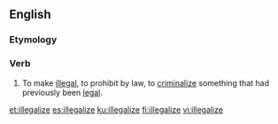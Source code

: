 ==English==

===Etymology===
{{suffix|illegal|ize|lang=en}}

===Verb===
{{en-verb|illegalizes|illegalizing|illegalized}}

# {{context|nonstandard|lang=en}} To make [[illegal]], to prohibit by law, to [[criminalize]] something that had previously been [[legal]].

[[et:illegalize]]
[[es:illegalize]]
[[ku:illegalize]]
[[fi:illegalize]]
[[vi:illegalize]]